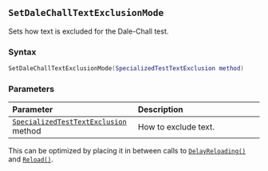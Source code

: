 ::: {.minipage data-latex="{\textwidth}"}
## `SetDaleChallTextExclusionMode`

Sets how text is excluded for the Dale-Chall test.

### Syntax {-}

``` .lua
SetDaleChallTextExclusionMode(SpecializedTestTextExclusion method)
```

### Parameters {-}

**Parameter** | **Description**
| :-- | :-- |
| [`SpecializedTestTextExclusion`](#specializedtesttextexclusion) method | How to exclude text. |

:::: {.tipsection data-latex=""}
This can be optimized by placing it in between calls to [`DelayReloading()`](#standard-delayreloading) and [`Reload()`](#standard-reload).
::::
:::
